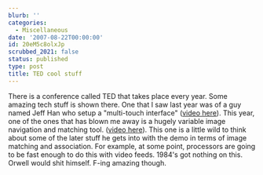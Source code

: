 ```yaml
---
blurb: ''
categories:
  - Miscellaneous
date: '2007-08-22T00:00:00'
id: 20eM5c8olxJp
scrubbed_2021: false
status: published
type: post
title: TED cool stuff
---
```


There is a conference called TED that takes place every year. Some
amazing tech stuff is shown there. One that I saw last year was of
a guy named Jeff Han who setup a "multi-touch interface"
([video here](http://www.ted.com/index.php/talks/view/id/65)). This
year, one of the ones that has blown me away is a hugely variable
image navigation and matching tool.
([video here](http://www.ted.com/index.php/talks/view/id/129)).
This one is a little wild to think about some of the later stuff he
gets into with the demo in terms of image matching and association.
For example, at some point, processors are going to be fast enough
to do this with video feeds. 1984's got nothing on this. Orwell
would shit himself. F-ing amazing though.
